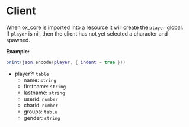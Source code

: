 # Client

When ox_core is imported into a resource it will create the `player` global.  
If `player` is nil, then the client has not yet selected a character and spawned.

**Example:**

```lua
print(json.encode(player, { indent = true }))
```

- player?: `table`
  - name: `string`
  - firstname: `string`
  - lastname: `string`
  - userid: `number`
  - charid: `number`
  - groups: `table`
  - gender: `string`
